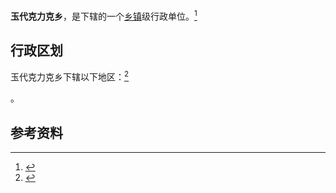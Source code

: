 {{中国乡级行政区|65/31/29/210/000}}

'''玉代克力克乡'''，是{{PRC admin/fullname|65/31/29/210/000|3}}下辖的一个[[乡镇|乡镇]]级行政单位。<ref>{{PRC admin/ref sgc|{{PRC admin/parent|65/31/29/210/000}}}}</ref>

== 行政区划 ==

玉代克力克乡下辖以下地区：<ref>{{PRC admin/ref sgc|65/31/29/210/000}}</ref>

{{PRC admin/children|65/31/29/210/000}}。

== 参考资料 ==

{{reflist}}

{{行政区划小作品}}
{{PRC admin/navcat|65/31/29/210/000}}